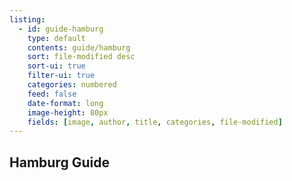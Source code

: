 ```yaml
---
listing:
  - id: guide-hamburg
    type: default
    contents: guide/hamburg
    sort: file-modified desc
    sort-ui: true
    filter-ui: true
    categories: numbered
    feed: false
    date-format: long
    image-height: 80px
    fields: [image, author, title, categories, file-modified]
---
```


## Hamburg Guide

:::{#guide-hamburg}
:::

